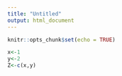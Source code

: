 ```yaml
---
title: "Untitled"
output: html_document
---
```


```r
knitr::opts_chunk$set(echo = TRUE)
```

``` r
x<-1
y<-2
Z<-c(x,y)

```

